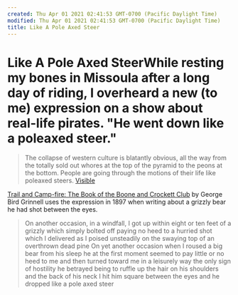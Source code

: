```yaml
---
created: Thu Apr 01 2021 02:41:53 GMT-0700 (Pacific Daylight Time)
modified: Thu Apr 01 2021 02:41:53 GMT-0700 (Pacific Daylight Time)
title: Like A Pole Axed Steer
---
```

# Like A Pole Axed SteerWhile resting my bones in Missoula after a long day of riding, I overheard a new (to me) expression on a show about real-life pirates. "He went down like a poleaxed steer."
> The collapse of western culture is blatantly obvious, all the way from the totally sold out whores at the top of the pyramid to the peons at the bottom. People are going through the motions of their life like poleaxed steers.
[Visible](http://www.zippittydodah.com/2014/01/from-poleaxed-steers-to-sold-out-whores.html)

[Trail and Camp-fire: The Book of the Boone and Crockett Club](http://books.google.com/books?id=Z09DAAAAIAAJ&pg=PA232&dq=like+a+poleaxed+steer&hl=en&sa=X&ei=2F33U67ZOYmkigLgpoHYDw&ved=0CC0Q6AEwAw#v=onepage&q=like%20a%20poleaxed%20steer&f=false) by George Bird Grinnell uses the expression in 1897 when writing about a grizzly bear he had shot between the eyes.
> On another occasion, in a windfall, I got up within eight or ten feet of a grizzly which simply bolted off paying no heed to a hurried shot which I delivered as I poised unsteadily on the swaying top of an overthrown dead pine On yet another occasion when I roused a big bear from his sleep he at the first moment seemed to pay little or no heed to me and then turned toward me in a leisurely way the only sign of hostility he betrayed being to ruffle up the hair on his shoulders and the back of his neck I hit him square between the eyes and he dropped like a pole axed steer